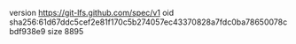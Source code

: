 version https://git-lfs.github.com/spec/v1
oid sha256:61d67ddc5cef2e81f170c5b274057ec43370828a7fdc0ba78650078cbdf938e9
size 8895
